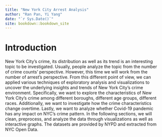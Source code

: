 ```yaml
--- 
title: "New York City Arrest Analysis"
author: "Ran Pan, Yi Yang"
date: "`r Sys.Date()`"
site: bookdown::bookdown_site
---
```


# Introduction

New York City's crime, its distribution as well as its trend is an interesting topic to be investigated. Usually, people analyze the topic from the number of crime counts' perspective. However, this time we will work from the number of arrest's perspective. From this different point of view, we can applied various techniques of exploratory analysis and visualizations to uncover the underlying insights and trends of New York City's crime environment. Specifically, we want to explore the characteristics of New York City’s crime among different boroughs, different age groups, different races. Additionally, we want to investigate how the crime characteristics change overtime. Lastly, we want to analyze whether Covid-19 pandemic has any impact on NYC's crime pattern. In the following sections, we will clean, preprocess, and analyze the data through visualizations as well as interactive graphs. The datasets are provided by NYPD and extracted from NYC Open Data. 
